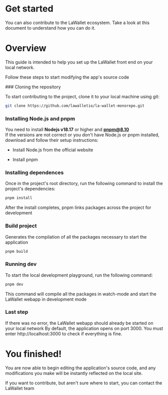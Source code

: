 
# Get started

You can also contribute to the LaWallet ecosystem. Take a look at this document to understand how you can do it.

# Overview

This guide is intended to help you set up the LaWallet front end on your local network.

Follow these steps to start modifying the app's source code

<Steps>
### Cloning the repository

To start contributing to the project, clone it to your local machine using git:

```bash
git clone https://github.com/lawalletio/la-wallet-monorepo.git
```

### Installing Node.js and pnpm

You need to install <strong>Nodejs v18.17</strong> or higher and <strong>pnpm@8.10</strong><br/>
If the versions are not correct or you don't have Node.js or pnpm installed, download and follow their setup instructions:

- Install Node.js from the <Link className="text-blue-500" href="https://nodejs.org/en">official website</Link>

- Install <Link className="text-blue-500" href="https://pnpm.io/installation">pnpm</Link>

### Installing dependences

Once in the project's root directory, run the following command to install the project's dependencies:

```bash
pnpm install
```

After the install completes, pnpm links packages across the project for development

### Build project

Generates the compilation of all the packages necessary to start the application

```bash
pnpm build
```

### Running dev

To start the local development playground, run the following command:

```bash
pnpm dev
```

This command will compile all the packages in watch-mode and start the LaWallet webapp in development mode

### Last step

If there was no error, the LaWallet webapp should already be started on your local network
By default, the application opens on port 3000. You must enter http://localhost:3000 to check if everything is fine.

</Steps>

# You finished!

You are now able to begin editing the application's source code, and any modifications you make will be instantly reflected on the local site.

If you want to contribute, but aren't sure where to start, you can contact <Link className="text-blue-500" href="https://discord.lacrypta.ar">the LaWallet team</Link>
